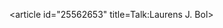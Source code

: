 <article id="25562653" title=Talk:Laurens J. Bol>
	<talkpage id="25562653" title="Talk:Laurens J. Bol">
{{WikiProjectBannerShell|1=
{{WikiProject Biography|living=no
|class=stub
|listas=Bol, Laurens J
}}
{{WikiProject Netherlands|class=stub}}
{{WikiProject Visual arts|class=stub}}
}}
	</talkpage>
</article>